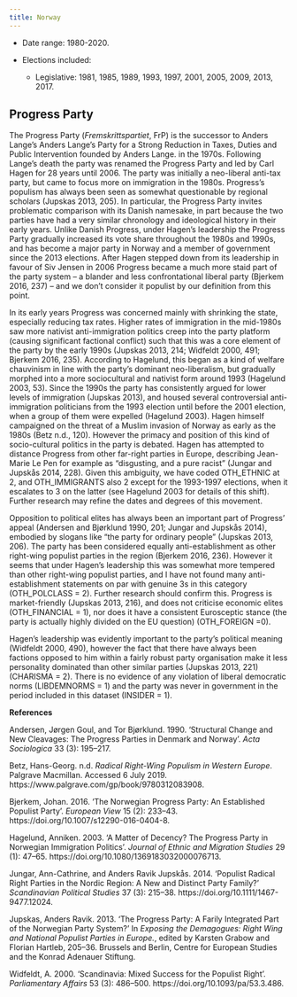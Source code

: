 ```yaml
---
title: Norway
---
```



-   Date range: 1980-2020.

-   Elections included:

    -   Legislative: 1981, 1985, 1989, 1993, 1997, 2001, 2005, 2009,
        2013, 2017.

## Progress Party

The Progress Party (*Fremskrittspartiet*, FrP) is the successor to
Anders Lange's Anders Lange's Party for a Strong Reduction in Taxes,
Duties and Public Intervention founded by Anders Lange. in the 1970s.
Following Lange's death the party was renamed the Progress Party and led
by Carl Hagen for 28 years until 2006. The party was initially a
neo-liberal anti-tax party, but came to focus more on immigration in the
1980s. Progress's populism has always been seen as somewhat questionable
by regional scholars (Jupskas 2013, 205). In particular, the Progress
Party invites problematic comparison with its Danish namesake, in part
because the two parties have had a very similar chronology and
ideological history in their early years. Unlike Danish Progress, under
Hagen's leadership the Progress Party gradually increased its vote share
throughout the 1980s and 1990s, and has become a major party in Norway
and a member of government since the 2013 elections. After Hagen stepped
down from its leadership in favour of Siv Jensen in 2006 Progress became
a much more staid part of the party system -- a blander and less
confrontational liberal party (Bjerkem 2016, 237) -- and we don't
consider it populist by our definition from this point.

In its early years Progress was concerned mainly with shrinking the
state, especially reducing tax rates. Higher rates of immigration in the
mid-1980s saw more nativist anti-immigration politics creep into the
party platform (causing significant factional conflict) such that this
was a core element of the party by the early 1990s (Jupskas 2013, 214;
Widfeldt 2000, 491; Bjerkem 2016, 235). According to Hagelund, this
began as a kind of welfare chauvinism in line with the party's dominant
neo-liberalism, but gradually morphed into a more sociocultural and
nativist form around 1993 (Hagelund 2003, 53). Since the 1990s the party
has consistently argued for lower levels of immigration (Jupskas 2013),
and housed several controversial anti-immigration politicians from the
1993 election until before the 2001 election, when a group of them were
expelled (Hagelund 2003). Hagen himself campaigned on the threat of a
Muslim invasion of Norway as early as the 1980s (Betz n.d., 120).
However the primacy and position of this kind of socio-cultural politics
in the party is debated. Hagen has attempted to distance Progress from
other far-right parties in Europe, describing Jean-Marie Le Pen for
example as "disgusting, and a pure racist" (Jungar and Jupskås 2014,
228). Given this ambiguity, we have coded OTH_ETHNIC at 2, and
OTH_IMMIGRANTS also 2 except for the 1993-1997 elections, when it
escalates to 3 on the latter (see Hagelund 2003 for details of this
shift). Further research may refine the dates and degrees of this
movement.

Opposition to political elites has always been an important part of
Progress' appeal (Andersen and Bjørklund 1990, 201; Jungar and Jupskås
2014), embodied by slogans like "the party for ordinary people" (Jupskas
2013, 206). The party has been considered equally anti-establishment as
other right-wing populist parties in the region (Bjerkem 2016, 236).
However it seems that under Hagen's leadership this was somewhat more
tempered than other right-wing populist parties, and I have not found
many anti-establishment statements on par with genuine 3s in this
category (OTH_POLCLASS = 2). Further research should confirm this.
Progress is market-friendly (Jupskas 2013, 216), and does not criticise
economic elites (OTH_FINANCIAL = 1), nor does it have a consistent
Eurosceptic stance (the party is actually highly divided on the EU
question) (OTH_FOREIGN =0).

Hagen's leadership was evidently important to the party's political
meaning (Widfeldt 2000, 490), however the fact that there have always
been factions opposed to him within a fairly robust party organisation
make it less personality dominated than other similar parties (Jupskas
2013, 221) (CHARISMA = 2). There is no evidence of any violation of
liberal democratic norms (LIBDEMNORMS = 1) and the party was never in
government in the period included in this dataset (INSIDER = 1).

**References**

Andersen, Jørgen Goul, and Tor Bjørklund. 1990. 'Structural Change and
New Cleavages: The Progress Parties in Denmark and Norway'. *Acta
Sociologica* 33 (3): 195--217.

Betz, Hans-Georg. n.d. *Radical Right-Wing Populism in Western Europe*.
Palgrave Macmillan. Accessed 6 July 2019.
https://www.palgrave.com/gp/book/9780312083908.

Bjerkem, Johan. 2016. 'The Norwegian Progress Party: An Established
Populist Party'. *European View* 15 (2): 233--43.
https://doi.org/10.1007/s12290-016-0404-8.

Hagelund, Anniken. 2003. 'A Matter of Decency? The Progress Party in
Norwegian Immigration Politics'. *Journal of Ethnic and Migration
Studies* 29 (1): 47--65. https://doi.org/10.1080/1369183032000076713.

Jungar, Ann-Cathrine, and Anders Ravik Jupskås. 2014. 'Populist Radical
Right Parties in the Nordic Region: A New and Distinct Party Family?'
*Scandinavian Political Studies* 37 (3): 215--38.
https://doi.org/10.1111/1467-9477.12024.

Jupskas, Anders Ravik. 2013. 'The Progress Party: A Farily Integrated
Part of the Norwegian Party System?' In *Exposing the Demagogues: Right
Wing and National Populist Parties in Europe.*, edited by Karsten Grabow
and Florian Hartleb, 205--36. Brussels and Berlin, Centre for European
Studies and the Konrad Adenauer Stiftung.

Widfeldt, A. 2000. 'Scandinavia: Mixed Success for the Populist Right'.
*Parliamentary Affairs* 53 (3): 486--500.
https://doi.org/10.1093/pa/53.3.486.

